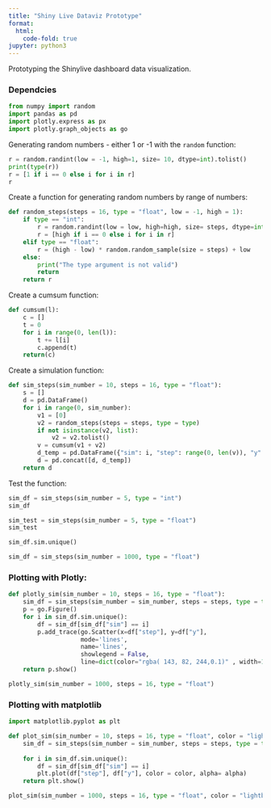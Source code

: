 ---
title: "Shiny Live Dataviz Prototype"
format:
  html:
    code-fold: true
jupyter: python3
---
Prototyping the Shinylive dashboard data visualization.

### Dependcies

```{python}
from numpy import random 
import pandas as pd
import plotly.express as px
import plotly.graph_objects as go
```


Generating random numbers - either 1 or -1 with the `random` function:
```{python}
r = random.randint(low = -1, high=1, size= 10, dtype=int).tolist()
print(type(r))
r = [1 if i == 0 else i for i in r]
r
```

Create a function for generating random numbers by range of numbers:
```{python}
def random_steps(steps = 16, type = "float", low = -1, high = 1):
    if type == "int":
        r = random.randint(low = low, high=high, size= steps, dtype=int).tolist()
        r = [high if i == 0 else i for i in r]
    elif type == "float":
        r = (high - low) * random.random_sample(size = steps) + low
    else:
        print("The type argument is not valid")
        return
    return r
```

Create a cumsum function:
```{python}
def cumsum(l):
    c = []
    t = 0
    for i in range(0, len(l)):
        t += l[i]
        c.append(t)
    return(c)
```

Create a simulation function:
```{python}
def sim_steps(sim_number = 10, steps = 16, type = "float"):
    s = []
    d = pd.DataFrame()
    for i in range(0, sim_number):
        v1 = [0]
        v2 = random_steps(steps = steps, type = type)
        if not isinstance(v2, list):
            v2 = v2.tolist()
        v = cumsum(v1 + v2)
        d_temp = pd.DataFrame({"sim": i, "step": range(0, len(v)), "y": v})
        d = pd.concat([d, d_temp])
    return d
```


Test the function:
```{python}
sim_df = sim_steps(sim_number = 5, type = "int")
sim_df
```

```{python}
sim_test = sim_steps(sim_number = 5, type = "float")
sim_test
```

```{python}
sim_df.sim.unique()
```

```{python}
sim_df = sim_steps(sim_number = 1000, type = "float")
```

### Plotting with Plotly:
```{python}

def plotly_sim(sim_number = 10, steps = 16, type = "float"):
    sim_df = sim_steps(sim_number = sim_number, steps = steps, type = type)
    p = go.Figure()
    for i in sim_df.sim.unique():
        df = sim_df[sim_df["sim"] == i]
        p.add_trace(go.Scatter(x=df["step"], y=df["y"],
                    mode='lines',
                    name='lines',
                    showlegend = False,
                    line=dict(color="rgba( 143, 82, 244,0.1)" , width=1)))
    return p.show()
```


```{python}
plotly_sim(sim_number = 1000, steps = 16, type = "float")

```

### Plotting with matplotlib

```{python}
import matplotlib.pyplot as plt

def plot_sim(sim_number = 10, steps = 16, type = "float", color = "lightblue", alpha = 0.2):
    sim_df = sim_steps(sim_number = sim_number, steps = steps, type = type)
    
    for i in sim_df.sim.unique():
        df = sim_df[sim_df["sim"] == i]
        plt.plot(df["step"], df["y"], color = color, alpha= alpha)
    return plt.show()
```

```{python}
plot_sim(sim_number = 1000, steps = 16, type = "float", color = "lightblue", alpha = 0.2)

```
